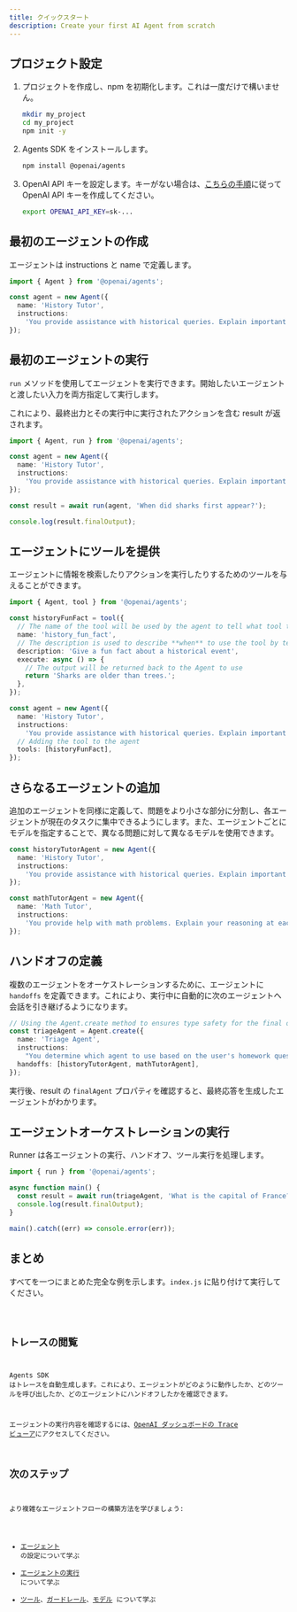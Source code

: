```yaml
---
title: クイックスタート
description: Create your first AI Agent from scratch
---
```



## プロジェクト設定

<Steps>

1. プロジェクトを作成し、npm を初期化します。これは一度だけで構いません。

   ```bash
   mkdir my_project
   cd my_project
   npm init -y
   ```

2. Agents SDK をインストールします。

   ```bash
   npm install @openai/agents
   ```

3. OpenAI API キーを設定します。キーがない場合は、[こちらの手順](https://platform.openai.com/docs/quickstart#create-and-export-an-api-key)に従って OpenAI API キーを作成してください。

   ```bash
   export OPENAI_API_KEY=sk-...
   ```

</Steps>

## 最初のエージェントの作成

エージェントは instructions と name で定義します。

```typescript
import { Agent } from '@openai/agents';

const agent = new Agent({
  name: 'History Tutor',
  instructions:
    'You provide assistance with historical queries. Explain important events and context clearly.',
});
```

## 最初のエージェントの実行

`run` メソッドを使用してエージェントを実行できます。開始したいエージェントと渡したい入力を両方指定して実行します。

これにより、最終出力とその実行中に実行されたアクションを含む result が返されます。

```typescript
import { Agent, run } from '@openai/agents';

const agent = new Agent({
  name: 'History Tutor',
  instructions:
    'You provide assistance with historical queries. Explain important events and context clearly.',
});

const result = await run(agent, 'When did sharks first appear?');

console.log(result.finalOutput);
```

## エージェントにツールを提供

エージェントに情報を検索したりアクションを実行したりするためのツールを与えることができます。

```typescript
import { Agent, tool } from '@openai/agents';

const historyFunFact = tool({
  // The name of the tool will be used by the agent to tell what tool to use.
  name: 'history_fun_fact',
  // The description is used to describe **when** to use the tool by telling it **what** it does.
  description: 'Give a fun fact about a historical event',
  execute: async () => {
    // The output will be returned back to the Agent to use
    return 'Sharks are older than trees.';
  },
});

const agent = new Agent({
  name: 'History Tutor',
  instructions:
    'You provide assistance with historical queries. Explain important events and context clearly.',
  // Adding the tool to the agent
  tools: [historyFunFact],
});
```

## さらなるエージェントの追加

追加のエージェントを同様に定義して、問題をより小さな部分に分割し、各エージェントが現在のタスクに集中できるようにします。また、エージェントごとにモデルを指定することで、異なる問題に対して異なるモデルを使用できます。

```typescript
const historyTutorAgent = new Agent({
  name: 'History Tutor',
  instructions:
    'You provide assistance with historical queries. Explain important events and context clearly.',
});

const mathTutorAgent = new Agent({
  name: 'Math Tutor',
  instructions:
    'You provide help with math problems. Explain your reasoning at each step and include examples',
});
```

## ハンドオフの定義

複数のエージェントをオーケストレーションするために、エージェントに `handoffs` を定義できます。これにより、実行中に自動的に次のエージェントへ会話を引き継げるようになります。

```typescript
// Using the Agent.create method to ensures type safety for the final output
const triageAgent = Agent.create({
  name: 'Triage Agent',
  instructions:
    "You determine which agent to use based on the user's homework question",
  handoffs: [historyTutorAgent, mathTutorAgent],
});
```

実行後、result の `finalAgent` プロパティを確認すると、最終応答を生成したエージェントがわかります。

## エージェントオーケストレーションの実行

Runner は各エージェントの実行、ハンドオフ、ツール実行を処理します。

```typescript
import { run } from '@openai/agents';

async function main() {
  const result = await run(triageAgent, 'What is the capital of France?');
  console.log(result.finalOutput);
}

main().catch((err) => console.error(err));
```

## まとめ

すべてを一つにまとめた完全な例を示します。`index.js` に貼り付けて実行してください。

<Code lang="typescript" code={quickstartExample} title="Quickstart" />

## トレースの閲覧

Agents SDK はトレースを自動生成します。これにより、エージェントがどのように動作したか、どのツールを呼び出したか、どのエージェントにハンドオフしたかを確認できます。

エージェントの実行内容を確認するには、[OpenAI ダッシュボードの Trace ビューア](https://platform.openai.com/traces)にアクセスしてください。

## 次のステップ

より複雑なエージェントフローの構築方法を学びましょう:

- [エージェント](/openai-agents-js/ja/guides/agents) の設定について学ぶ
- [エージェントの実行](/openai-agents-js/ja/guides/running-agents) について学ぶ
- [ツール](/openai-agents-js/ja/guides/tools)、[ガードレール](/openai-agents-js/ja/guides/guardrails)、[モデル](/openai-agents-js/ja/guides/models) について学ぶ

